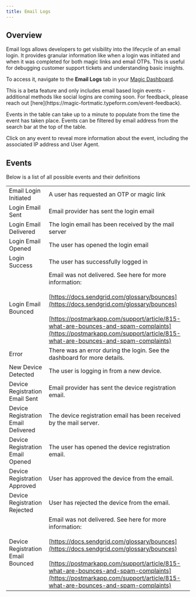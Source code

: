 ```yaml
---
title: Email Logs
---
```


## Overview

Email logs allows developers to get visibility into the lifecycle of an email login. It provides granular information like when a login was initiated and when it was completed for both magic links and email OTPs. This is useful for debugging customer support tickets and understanding basic insights.

To access it, navigate to the **Email Logs** tab in your [Magic Dashboard](https://dashboard.magic.link/).

<Note>
  This is a beta feature and only includes email based login events - additional
  methods like social logins are coming soon. For feedback, please reach out
  [here](https://magic-fortmatic.typeform.com/event-feedback).
</Note>

<Frame>
  <img src="/images/Event-Logs_ Overview.webp" alt="" />
</Frame>

Events in the table can take up to a minute to populate from the time the event has taken place. Events can be filtered by email address from the search bar at the top of the table.

Click on any event to reveal more information about the event, including the associated IP address and User Agent.

## Events

Below is a list of all possible events and their definitions

|                                     |                                                                                                                                                                                                                                                                                                                                         |
| ----------------------------------- | --------------------------------------------------------------------------------------------------------------------------------------------------------------------------------------------------------------------------------------------------------------------------------------------------------------------------------------- |
| Email Login Initiated               | A user has requested an OTP or magic link                                                                                                                                                                                                                                                                                               |
| Login Email Sent                    | Email provider has sent the login email                                                                                                                                                                                                                                                                                                 |
| Login Email Delivered               | The login email has been received by the mail server                                                                                                                                                                                                                                                                                    |
| Login Email Opened                  | The user has opened the login email                                                                                                                                                                                                                                                                                                     |
| Login Success                       | The user has successfully logged in                                                                                                                                                                                                                                                                                                     |
| Login Email Bounced                 | Email was not delivered. See here for more information:<br/><br/>[https://docs.sendgrid.com/glossary/bounces](https://docs.sendgrid.com/glossary/bounces)<br/><br/>[https://postmarkapp.com/support/article/815-what-are-bounces-and-spam-complaints](https://postmarkapp.com/support/article/815-what-are-bounces-and-spam-complaints) |
| Error                               | There was an error during the login. See the dashboard for more details.                                                                                                                                                                                                                                                                |
| New Device Detected                 | The user is logging in from a new device.                                                                                                                                                                                                                                                                                               |
| Device Registration Email Sent      | Email provider has sent the device registration email.                                                                                                                                                                                                                                                                                  |
| Device Registration Email Delivered | The device registration email has been received by the mail server.                                                                                                                                                                                                                                                                     |
| Device Registration Email Opened    | The user has opened the device registration email.                                                                                                                                                                                                                                                                                      |
| Device Registration Approved        | User has approved the device from the email.                                                                                                                                                                                                                                                                                            |
| Device Registration Rejected        | User has rejected the device from the email.                                                                                                                                                                                                                                                                                            |
| Device Registration Email Bounced   | Email was not delivered. See here for more information:<br/><br/>[https://docs.sendgrid.com/glossary/bounces](https://docs.sendgrid.com/glossary/bounces)<br/><br/>[https://postmarkapp.com/support/article/815-what-are-bounces-and-spam-complaints](https://postmarkapp.com/support/article/815-what-are-bounces-and-spam-complaints) |
